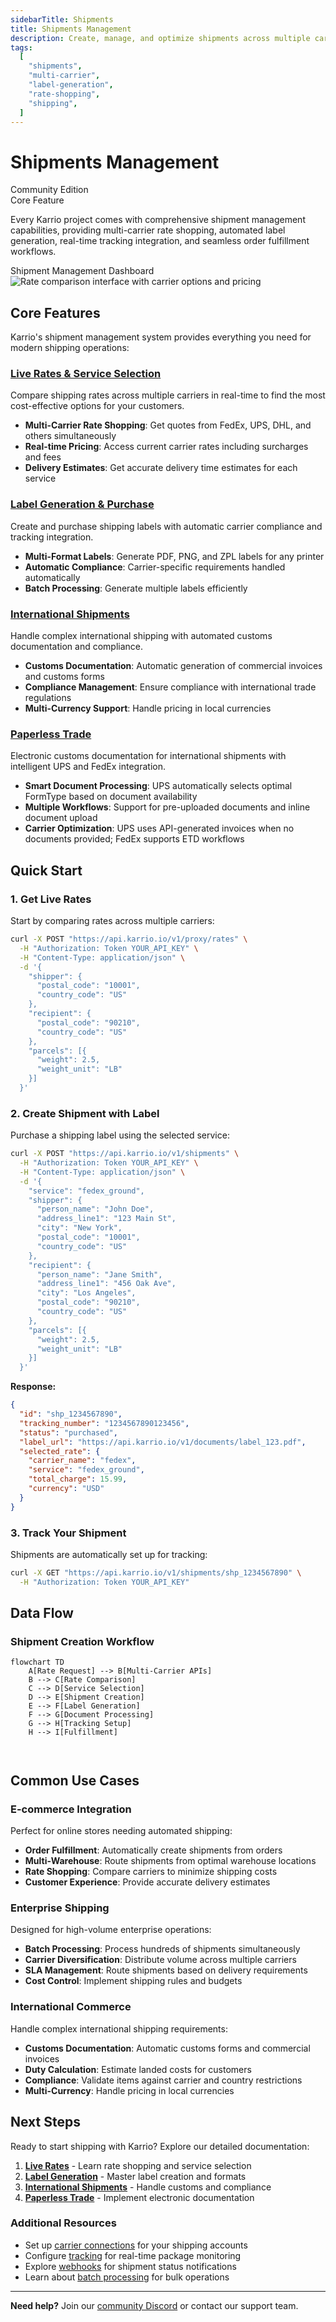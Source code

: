 ```yaml
---
sidebarTitle: Shipments
title: Shipments Management
description: Create, manage, and optimize shipments across multiple carriers with intelligent routing
tags:
  [
    "shipments",
    "multi-carrier",
    "label-generation",
    "rate-shopping",
    "shipping",
  ]
---
```


# Shipments Management

<div className="flex gap-2 mb-6">
  <div className="inline-flex items-center rounded-md bg-green-50 px-2 py-1 text-xs font-medium text-green-700 ring-1 ring-inset ring-green-600/20 dark:bg-green-400/10 dark:text-green-400 dark:ring-green-400/30">
    <span className="text-xs">Community Edition</span>
  </div>
  <div className="inline-flex items-center rounded-md bg-blue-50 px-2 py-1 text-xs font-medium text-blue-700 ring-1 ring-inset ring-blue-700/10 dark:bg-blue-400/10 dark:text-blue-400 dark:ring-blue-400/30">
    <span className="text-xs">Core Feature</span>
  </div>
</div>

Every Karrio project comes with comprehensive shipment management capabilities, providing multi-carrier rate shopping, automated label generation, real-time tracking integration, and seamless order fulfillment workflows.

<div className="bg-gray-50 dark:bg-gray-900 rounded-lg p-4 my-6">
  <div className="text-sm text-gray-600 dark:text-gray-400 mb-2">
    Shipment Management Dashboard
  </div>
  <div className="bg-white dark:bg-gray-800 rounded border overflow-hidden">
    <img
      src="/docs/karrio-shipments.png"
      alt="Rate comparison interface with carrier options and pricing"
      className="w-full h-auto"
    />
  </div>
</div>

## Core Features

Karrio's shipment management system provides everything you need for modern shipping operations:

### [Live Rates & Service Selection](./live-rates)

Compare shipping rates across multiple carriers in real-time to find the most cost-effective options for your customers.

- **Multi-Carrier Rate Shopping**: Get quotes from FedEx, UPS, DHL, and others simultaneously
- **Real-time Pricing**: Access current carrier rates including surcharges and fees
- **Delivery Estimates**: Get accurate delivery time estimates for each service

### [Label Generation & Purchase](./label-generation)

Create and purchase shipping labels with automatic carrier compliance and tracking integration.

- **Multi-Format Labels**: Generate PDF, PNG, and ZPL labels for any printer
- **Automatic Compliance**: Carrier-specific requirements handled automatically
- **Batch Processing**: Generate multiple labels efficiently

### [International Shipments](./international)

Handle complex international shipping with automated customs documentation and compliance.

- **Customs Documentation**: Automatic generation of commercial invoices and customs forms
- **Compliance Management**: Ensure compliance with international trade regulations
- **Multi-Currency Support**: Handle pricing in local currencies

### [Paperless Trade](./paperless-trade)

Electronic customs documentation for international shipments with intelligent UPS and FedEx integration.

- **Smart Document Processing**: UPS automatically selects optimal FormType based on document availability
- **Multiple Workflows**: Support for pre-uploaded documents and inline document upload
- **Carrier Optimization**: UPS uses API-generated invoices when no documents provided; FedEx supports ETD workflows

## Quick Start

### 1. Get Live Rates

Start by comparing rates across multiple carriers:

```bash
curl -X POST "https://api.karrio.io/v1/proxy/rates" \
  -H "Authorization: Token YOUR_API_KEY" \
  -H "Content-Type: application/json" \
  -d '{
    "shipper": {
      "postal_code": "10001",
      "country_code": "US"
    },
    "recipient": {
      "postal_code": "90210",
      "country_code": "US"
    },
    "parcels": [{
      "weight": 2.5,
      "weight_unit": "LB"
    }]
  }'
```

### 2. Create Shipment with Label

Purchase a shipping label using the selected service:

```bash
curl -X POST "https://api.karrio.io/v1/shipments" \
  -H "Authorization: Token YOUR_API_KEY" \
  -H "Content-Type: application/json" \
  -d '{
    "service": "fedex_ground",
    "shipper": {
      "person_name": "John Doe",
      "address_line1": "123 Main St",
      "city": "New York",
      "postal_code": "10001",
      "country_code": "US"
    },
    "recipient": {
      "person_name": "Jane Smith",
      "address_line1": "456 Oak Ave",
      "city": "Los Angeles",
      "postal_code": "90210",
      "country_code": "US"
    },
    "parcels": [{
      "weight": 2.5,
      "weight_unit": "LB"
    }]
  }'
```

**Response:**

```json
{
  "id": "shp_1234567890",
  "tracking_number": "1234567890123456",
  "status": "purchased",
  "label_url": "https://api.karrio.io/v1/documents/label_123.pdf",
  "selected_rate": {
    "carrier_name": "fedex",
    "service": "fedex_ground",
    "total_charge": 15.99,
    "currency": "USD"
  }
}
```

### 3. Track Your Shipment

Shipments are automatically set up for tracking:

```bash
curl -X GET "https://api.karrio.io/v1/shipments/shp_1234567890" \
  -H "Authorization: Token YOUR_API_KEY"
```

## Data Flow

### Shipment Creation Workflow

```mermaid
flowchart TD
    A[Rate Request] --> B[Multi-Carrier APIs]
    B --> C[Rate Comparison]
    C --> D[Service Selection]
    D --> E[Shipment Creation]
    E --> F[Label Generation]
    F --> G[Document Processing]
    G --> H[Tracking Setup]
    H --> I[Fulfillment]

    
```

## Common Use Cases

### E-commerce Integration

Perfect for online stores needing automated shipping:

- **Order Fulfillment**: Automatically create shipments from orders
- **Multi-Warehouse**: Route shipments from optimal warehouse locations
- **Rate Shopping**: Compare carriers to minimize shipping costs
- **Customer Experience**: Provide accurate delivery estimates

### Enterprise Shipping

Designed for high-volume enterprise operations:

- **Batch Processing**: Process hundreds of shipments simultaneously
- **Carrier Diversification**: Distribute volume across multiple carriers
- **SLA Management**: Route shipments based on delivery requirements
- **Cost Control**: Implement shipping rules and budgets

### International Commerce

Handle complex international shipping requirements:

- **Customs Documentation**: Automatic customs forms and commercial invoices
- **Duty Calculation**: Estimate landed costs for customers
- **Compliance**: Validate items against carrier and country restrictions
- **Multi-Currency**: Handle pricing in local currencies

## Next Steps

Ready to start shipping with Karrio? Explore our detailed documentation:

1. **[Live Rates](./live-rates)** - Learn rate shopping and service selection
2. **[Label Generation](./label-generation)** - Master label creation and formats
3. **[International Shipments](./international)** - Handle customs and compliance
4. **[Paperless Trade](./paperless-trade)** - Implement electronic documentation

### Additional Resources

- Set up [carrier connections](/docs/products/carrier-connections) for your shipping accounts
- Configure [tracking](/docs/products/tracking) for real-time package monitoring
- Explore [webhooks](/docs/products/webhooks) for shipment status notifications
- Learn about [batch processing](/docs/products/batch-processing) for bulk operations

---

**Need help?** Join our [community Discord](https://discord.gg/gS88uE7sEx) or contact our support team.
